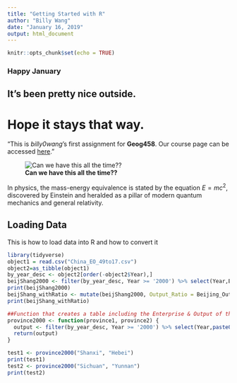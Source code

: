 ---
title: "Getting Started with R"
author: "Billy Wang"
date: "January 16, 2019"
output: html_document
---

```{r setup, include=FALSE}
knitr::opts_chunk$set(echo = TRUE)
```


### Happy January
## It's been pretty nice outside.
# Hope it stays that way.

"This is *billy0wang*'s first assignment for **Geog458**. Our course page can be accessed [here](https://canvas.uw.edu/courses/1269928)."


![**Can we have this all the time??**](https://kuow-prod.imgix.net/store/e451503e7dee0c093e6b73108cf4df3d.jpg?ixlib=rails-2.1.4&auto=format&crop=faces&fit=crop&h=634&w=924)

In physics, the mass-energy equivalence is stated 
by the equation $E=mc^2$, discovered by Einstein and heralded as a pillar of modern quantum mechanics and general relativity.

## Loading Data 
This is how to load data into R and how to convert it 
```{r pressure, echo=TRUE}
library(tidyverse)
object1 = read.csv("China_EO_49to17.csv")
object2=as_tibble(object1)
by_year_desc <- object2[order(-object2$Year),]
beijShang2000 <- filter(by_year_desc, Year >= '2000') %>% select(Year,Beijing_Enterprise, Beijing_Output, Shanghai_Enterprise, Shanghai_Output) 
print(beijShang2000)
beijShang_withRatio <- mutate(beijShang2000, Output_Ratio = Beijing_Output / Shanghai_Output)
print(beijShang_withRatio)

##Function that creates a table including the Enterprise & Output of the two input provinces for years above 2000 
province2000 <- function(province1, province2) {
  output <- filter(by_year_desc, Year >= '2000') %>% select(Year,paste0(province1,"_Enterprise"), paste0(province1,"_Output"), paste0(province2,"_Enterprise"), paste0(province2,"_Output"))
  return(output)
}

test1 <- province2000("Shanxi", "Hebei")
print(test1)
test2 <- province2000("Sichuan", "Yunnan")
print(test2)
```

